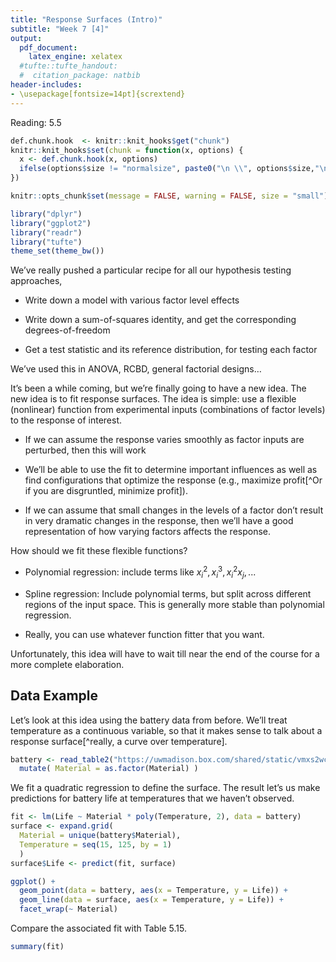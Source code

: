 ```yaml
---
title: "Response Surfaces (Intro)"
subtitle: "Week 7 [4]"
output:
  pdf_document:
    latex_engine: xelatex
  #tufte::tufte_handout:
  #  citation_package: natbib
header-includes:
- \usepackage[fontsize=14pt]{scrextend}
---
```


Reading: 5.5

```r
def.chunk.hook  <- knitr::knit_hooks$get("chunk")
knitr::knit_hooks$set(chunk = function(x, options) {
  x <- def.chunk.hook(x, options)
  ifelse(options$size != "normalsize", paste0("\n \\", options$size,"\n\n", x, "\n\n \\normalsize"), x)
})

knitr::opts_chunk$set(message = FALSE, warning = FALSE, size = "small")
```

```r
library("dplyr")
library("ggplot2")
library("readr")
library("tufte")
theme_set(theme_bw())
```

We’ve really pushed a particular recipe for all our hypothesis testing
approaches,

* Write down a model with various factor level effects

* Write down a sum-of-squares identity, and get the corresponding
degrees-of-freedom

* Get a test statistic and its reference distribution, for testing each factor

We’ve used this in ANOVA, RCBD, general factorial designs…

It’s been a while coming, but we’re finally going to have a new idea. The new
idea is to fit response surfaces. The idea is simple: use a flexible (nonlinear)
function from experimental inputs (combinations of factor levels) to the
response of interest.

* If we can assume the response varies smoothly as factor inputs are perturbed,
then this will work

* We’ll be able to use the fit to determine important influences as well as find
configurations that optimize the response (e.g., maximize profit[^Or if you are
disgruntled, minimize profit]).

* If we can assume that small changes in the levels of a factor don’t result in
very dramatic changes in the response, then we’ll have a good representation of
how varying factors affects the response.

How should we fit these flexible functions?

* Polynomial regression: include terms like $x_i^2, x_i^3, x_i^2 x_j, ...$

* Spline regression: Include polynomial terms, but split across different
regions of the input space. This is generally more stable than polynomial
regression.

* Really, you can use whatever function fitter that you want.

Unfortunately, this idea will have to wait till near the end of the course for a
more complete elaboration.

## Data Example

Let's look at this idea using the battery data from before. We'll treat
temperature as a continuous variable, so that it makes sense to talk about a
response surface[^really, a curve over temperature].

```r
battery <- read_table2("https://uwmadison.box.com/shared/static/vmxs2wcsdxkdjujp85nw5kvk83xz4gl9.txt") %>%
  mutate( Material = as.factor(Material) )
```

We fit a quadratic regression to define the surface. The result let's us make
predictions for battery life at temperatures that we haven't observed.

```r
fit <- lm(Life ~ Material * poly(Temperature, 2), data = battery)
surface <- expand.grid(
  Material = unique(battery$Material), 
  Temperature = seq(15, 125, by = 1)
  )
surface$Life <- predict(fit, surface)

ggplot() +
  geom_point(data = battery, aes(x = Temperature, y = Life)) +
  geom_line(data = surface, aes(x = Temperature, y = Life)) +
  facet_wrap(~ Material)
```

Compare the associated fit with Table 5.15.

```r
summary(fit)
```

